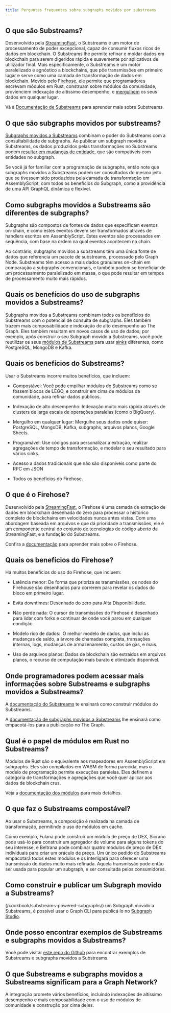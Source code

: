 ```yaml
---
title: Perguntas frequentes sobre subgraphs movidos por substreams
---
```


## O que são Substreams?

Desenvolvido pela [StreamingFast](https://www.streamingfast.io/), o Substreams é um motor de processamento de poder excepcional, capaz de consumir fluxos ricos de dados em blockchain. O Substreams lhe permite refinar e moldar dados em blockchain para serem digeridos rápida e suavemente por aplicativos de utilizador final. Mais especificamente, o Substreams é um motor paralelizado e agnóstico a blockchains, que põe transmissões em primeiro lugar e serve como uma camada de transformação de dados em blockchain. Movido pelo [Firehose](https://firehose.streamingfast.io), ele permite que programadores escrevam módulos em Rust, construam sobre módulos da comunidade, provienciem indexação de altíssimo desempenho, e [mergulhem](/substreams/developers-guide/sink-targets/README/#substreams-sinks-overview) os seus dados em qualquer lugar.

Vá à [Documentação de Substreams](/substreams/README/) para aprender mais sobre Substreams.

## O que são subgraphs movidos por substreams?

[Subgraphs movidos a Substreams](/cookbook/substreams-powered-subgraphs/) combinam o poder do Substreams com a consultabilidade de subgraphs. Ao publicar um subgraph movido a Substreams, os dados produzidos pelas transformações no Substreams podem [resultar em mudanças de entidade](https://github.com/streamingfast/substreams-sink-entity-changes/blob/develop/substreams-entity-change/src/tables.rs), que são compatíveis com entidades no subgraph.

Se você já for familiar com a programação de subgraphs, então note que subgraphs movidos a Substreams podem ser consultados do mesmo jeito que se tivessem sido produzidos pela camada de transformação em AssemblyScript, com todos os benefícios do Subgraph, como a providência de uma API GraphQL dinâmica e flexível.

## Como subgraphs movidos a Substreams são diferentes de subgraphs?

Subgraphs são compostos de fontes de dados que especificam eventos on-chain, e como estes eventos devem ser transformados através de handlers escritos em AssemblyScript. Estes eventos são processados em sequência, com base na ordem na qual eventos acontecem na chain.

Ao contrário, subgraphs movidos a substreams têm uma única fonte de dados que referencia um pacote de substreams, processado pelo Graph Node. Substreams têm acesso a mais dados granulares on-chain em comparação a subgraphs convencionais, e também podem se beneficiar de um processamento paralelizado em massa, o que pode resultar em tempos de processamento muito mais rápidos.

## Quais os benefícios do uso de subgraphs movidos a Substreams?

Subgraphs movidos a Substreams combinam todos os benefícios do Substreams com o potencial de consulta de subgraphs. Eles também trazem mais composabilidade e indexação de alto desempenho ao The Graph. Eles também resultam em novos casos de uso de dados; por exemplo, após construir o seu Subgraph movido a Substreams, você pode reutilizar os seus [módulos de Substreams](/substreams/developers-guide/creating-your-manifest/#module-definitions) para usar [sinks](/substreams/developers-guide/sink-targets/#substreams-sinks-overview) diferentes, como PostgreSQL, MongoDB e Kafka.

## Quais os benefícios do Substreams?

Usar o Substreams incorre muitos benefícios, que incluem:

- Compostável: Você pode empilhar módulos de Substreams como se fossem blocos de LEGO, e construir em cima de módulos da comunidade, para refinar dados públicos.

- Indexação de alto desempenho: Indexação muito mais rápida através de clusters de larga escala de operações paralelas (como o BigQuery).

- Mergulho em qualquer lugar: Mergulhe seus dados onde quiser: PostgreSQL, MongoDB, Kafka, subgraphs, arquivos planos, Google Sheets.

- Programável: Use códigos para personalizar a extração, realizar agregações de tempo de transformação, e modelar o seu resultado para vários sinks.

- Acesso a dados tradicionais que não são disponíveis como parte do RPC em JSON

- Todos os benefícios do Firehose.

## O que é o Firehose?

Desenvolvido pela [StreamingFast](https://www.streamingfast.io/), o Firehose é uma camada de extração de dados em blockchain desenhada do zero para processar o histórico completo de blockchains em velocidades nunca antes vistas. Com uma abordagem baseada em arquivos e que dá prioridade a transmissões, ele é um componente central do conjunto de tecnologias de código aberto da StreamingFast, e a fundação do Substreams.

Confira a [documentação](https://firehose.streamingfast.io/) para aprender mais sobre o Firehose.

## Quais os benefícios do Firehose?

Há muitos benefícios do uso do Firehose, que incluem:

- Latência menor: De forma que prioriza as transmissões, os nodes do Firehouse são desenhados para correrem para revelar os dados do bloco em primeiro lugar.

- Evita downtimes: Desenhado do zero para Alta Disponibilidade.

- Não perde nada: O cursor de transmissões do Firehose é desenhado para lidar com forks e continuar de onde você parou em qualquer condição.

- Modelo rico de dados:  O melhor modelo de dados, que inclui as mudanças de saldo, a árvore de chamadas completa, transações internas, logs, mudanças de armazenamento, custos de gas, e mais.

- Uso de arquivos planos: Dados de blockchain são extraídos em arquivos planos, o recurso de computação mais barato e otimizado disponível.

## Onde programadores podem acessar mais informações sobre Substreams e subgraphs movidos a Substreams?

A [documentação do Substreams](/substreams/README/) te ensinará como construir módulos do Substreams.

A [documentação de subgraphs movidos a Substreams](/cookbook/substreams-powered-subgraphs/) lhe ensinará como empacotá-los para a publicação no The Graph.

## Qual é o papel de módulos em Rust no Substreams?

Módulos de Rust são o equivalente aos mapeadores em AssemblyScript em subgraphs. Eles são compilados em WASM de forma parecida, mas o modelo de programação permite execuções paralelas. Eles definem a categoria de transformações e agregações que você quer aplicar aos dados de blockchain crus.

Veja a [documentação dos módulos](/substreams/developers-guide/modules/types/) para mais detalhes.

## O que faz o Substreams compostável?

Ao usar o Substreams, a composição é realizada na camada de transformação, permitindo o uso de módulos em cache.

Como exemplo, Fulana pode construir um módulo de preço de DEX, Sicrano pode usá-lo para construir um agregador de volume para alguns tokens do seu interesse, e Beltrana pode combinar quatro módulos de preço de DEX individuais para criar um oráculo de preço. Um único pedido do Substreams empacotará todos estes módulos e os interligará para oferecer uma transmissão de dados muito mais refinada. Aquela transmissão pode então ser usada para popular um subgraph, e ser consultada pelos consumidores.

## Como construir e publicar um Subgraph movido a Substreams?

(/cookbook/substreams-powered-subgraphs/) um Subgraph movido a Substreams, é possível usar o Graph CLI para publicá lo no [Subgraph Studio](https://thegraph.com/studio/).

## Onde posso encontrar exemplos de Substreams e subgraphs movidos a Substreams?

Você pode visitar [este repo do Github](https://github.com/pinax-network/awesome-substreams) para encontrar exemplos de Substreams e subgraphs movidos a Substreams.

## O que Substreams e subgraphs movidos a Substreams significam para a Graph Network?

A integração promete vários benefícios, incluindo indexações de altíssimo desempenho e mais composabilidade com o uso de módulos de comunidade e construção por cima deles.
